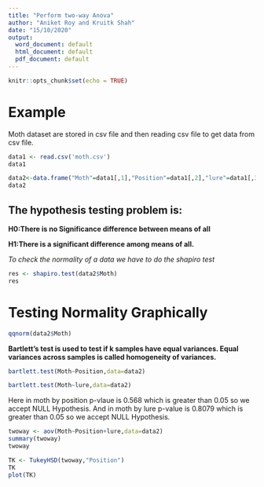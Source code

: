 ---
title: "Perform two-way Anova"
author: "Aniket Roy and Kruitk Shah"
date: "15/10/2020"
output:
  word_document: default
  html_document: default
  pdf_document: default
---

```{r setup, include=FALSE}
knitr::opts_chunk$set(echo = TRUE)
```

# Example

Moth dataset are stored in csv file and then reading csv file to get data from csv file.
```{r,echo=TRUE}
data1 <- read.csv('moth.csv')
data1
```
``` {r,echo=TRUE}
data2<-data.frame("Moth"=data1[,1],"Position"=data1[,2],"lure"=data1[,3])
data2
```

## The hypothesis testing problem is:


**H0:There is no Significance difference between means of all**

**H1:There is a significant difference among means of all.**

*To check the normality of a data we have to do the shapiro test*

``` {r,echo=TRUE}
res <- shapiro.test(data2$Moth)
res

```
# Testing Normality Graphically

```{r,echo=TRUE}
qqnorm(data2$Moth)

```

**Bartlett's test is used to test if k samples have equal variances. Equal variances across samples is called homogeneity of variances.**

```{r,echo=TRUE}
bartlett.test(Moth~Position,data=data2)

bartlett.test(Moth~lure,data=data2)

```

Here in moth by position p-vlaue is 0.568 which is greater than 0.05 so we accept NULL Hypothesis.
And in moth by lure p-value is 0.8079 which is greater than 0.05 so we accept NULL Hypothesis.

```{r,echo=TRUE}
twoway <- aov(Moth~Position+lure,data=data2)
summary(twoway)
twoway
```

```{r,echo=TRUE}
TK <- TukeyHSD(twoway,"Position")
TK
plot(TK)

```
